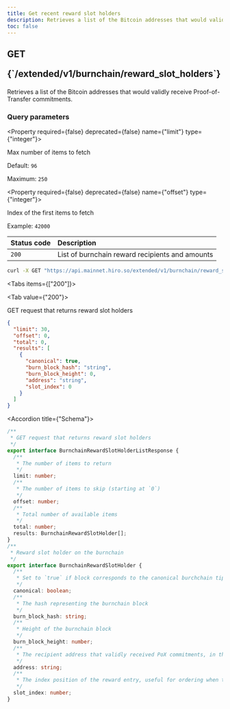 ```yaml
---
title: Get recent reward slot holders
description: Retrieves a list of the Bitcoin addresses that would validly receive Proof-of-Transfer commitments.
toc: false
---
```




<Root>

<API>

<div className='flex-1'>

<h2 className="not-prose mb-2 inline-flex items-center gap-3 font-mono">
  <div className="rounded-lg border px-1 py-0.5 text-xs font-medium border-green-400/50 bg-green-400/20 text-green-600 dark:text-green-400">
    GET
  </div>
  <p className="text-xs break-words overflow-hidden w-[95%]">{`/extended/v1/burnchain/reward_slot_holders`}</p>
</h2>

Retrieves a list of the Bitcoin addresses that would validly receive Proof-of-Transfer commitments.

### Query parameters

<Property required={false} deprecated={false} name={"limit"} type={"integer"}>

Max number of items to fetch

<span>Default:  `96`</span>

<span>Maximum:  `250`</span>

</Property>

<Property required={false} deprecated={false} name={"offset"} type={"integer"}>

Index of the first items to fetch

<span>Example:  `42000`</span>

</Property>

| Status code | Description |
| :----------- | :----------- |
| `200` | List of burnchain reward recipients and amounts |

</div>

<APIExample>

```bash title="Terminal"
curl -X GET "https://api.mainnet.hiro.so/extended/v1/burnchain/reward_slot_holders"
```

<Tabs items={["200"]}>

<Tab value={"200"}>

GET request that returns reward slot holders

```json title="Example response"
{
  "limit": 30,
  "offset": 0,
  "total": 0,
  "results": [
    {
      "canonical": true,
      "burn_block_hash": "string",
      "burn_block_height": 0,
      "address": "string",
      "slot_index": 0
    }
  ]
}
```

<Accordions>

<Accordion title={"Schema"}>

```ts
/**
 * GET request that returns reward slot holders
 */
export interface BurnchainRewardSlotHolderListResponse {
  /**
   * The number of items to return
   */
  limit: number;
  /**
   * The number of items to skip (starting at `0`)
   */
  offset: number;
  /**
   * Total number of available items
   */
  total: number;
  results: BurnchainRewardSlotHolder[];
}
/**
 * Reward slot holder on the burnchain
 */
export interface BurnchainRewardSlotHolder {
  /**
   * Set to `true` if block corresponds to the canonical burchchain tip
   */
  canonical: boolean;
  /**
   * The hash representing the burnchain block
   */
  burn_block_hash: string;
  /**
   * Height of the burnchain block
   */
  burn_block_height: number;
  /**
   * The recipient address that validly received PoX commitments, in the format native to the burnchain (e.g. B58 encoded for Bitcoin)
   */
  address: string;
  /**
   * The index position of the reward entry, useful for ordering when there's more than one slot per burnchain block
   */
  slot_index: number;
}

```

</Accordion>

</Accordions>

</Tab>

</Tabs>

</APIExample>

</API>

</Root>
